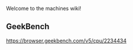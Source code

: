 Welcome to the machines wiki!

==GeekBench==
[[MacBook Pro 15|https://browser.geekbench.com/v5/cpu/2234434]]